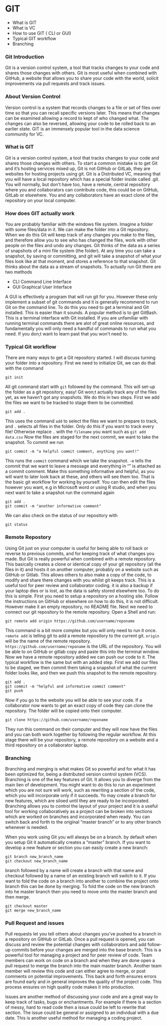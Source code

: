 # GIT 

* What is GIT
* What is VC
* How to use GIT ( CLI or GUI)
* Typical GIT workflow
* Branching

### Git Introduction 

Git is a version control system, a tool that tracks changes to your code and shares those changes with others. Git is most useful when combined with GitHub, a website that allows you to share your code with the world, solicit improvements via pull requests and track issues.

### About Version Control
Version control is a system that records changes to a file or set of files over time so that you can recall specific versions later. This means that changes can be examined allowing a record to kept of who changed what. The changes can also be reversed, allowing your code to be rolled back to an earlier state. GIT is an immensely popular tool in the data science community for VC. 

### What is GIT
Git is a version control system, a tool that tracks changes to your code and shares those changes with others. To start a common mistake is to get Git and it's hosting services mixed up, Git is not GitHub or GitLab, they are websites for hosting projects using git. Git is a Distributed VC, meaning that you will have a local repository which has a special folder inside called .git. You will normally, but don't have too, have a remote, central repository where you and collaborators can contribute code, this could be on GitHub, GitLab or elsewhere. You and any collaborators have an exact clone of the repository on your local computer.  

### How does GIT actually work

You are probably familiar with the windows file system. Imagine a folder with some files/data in it. We can make the folder into a Git repository.
When we do this Git will keep track of any changes you make to the files, and therefore allow you to see who has changed the files, work with other people on the files and undo any changes. Git thinks of the data as a series of snapshots of a mini file system (the folder). At any time you can take a snapshot, by saving or committing, and git will take a snapshot of what your files look like at that moment, and stores a reference to that snapshot. Git thinks about the data as a stream of snapshots.
To actually run Git there are two methods

* CLI Command Line Interface
* GUI Graphical User Interface

A GUI is effectively a program that will run git for you. However these only implement a subset of git commands and it is generally recommend to run Git on the command line. To do this you need to get a terminal and Git installed. This is easier than it sounds. A popular method is to get GitBash. This is a terminal interface with Git installed. If you are unfamiliar with running terminal commands there are alot of great online resources, and fundamentally you will only need a handful of commands to run what you need. If you don;t want to learn past that you won't need to.

### Typical Git workflow 

There are many ways to get a Git repository started. I will discuss turning your folder into a repository. 
First we need to initialize Git, we can do that with the command 

```
git init 
```
All git command start with `git` followed by the command. This will set-up the folder as a git repository, easy! Git won;t actually track any of the files yet, as we haven't got any snapshots. We do this in two steps. First we add the files we want to be tracked to stage them to be committed. 
```
git add . 
```
This uses the command `add` to select the files we want to prepare to track, and `.` selects all files in the folder. Only do this if you want to track every file! Otherwise replace `.` with the `filename` you want such as ` git add data.csv` 
Now the files are staged for the next commit, we want to take the snapshot. To commit we run
```
git commit -m "a helpful commit comment, anything you want!"
```
This runs the `commit` command which we take the snapshot. `-m` tells the commit that we want to leave a message and everything in "" is attached as a commit comment. Make this something informative and helpful, as you will want to later look back at these, and others will see them too. 
That is the basic git workflow for working by yourself. You can then edit the files however you want, e.g in Microsoft word or using R studio, and when you next want to take a snapshot run the command again
```
git add .
git commit -m "another informative comment"
```
We can also check on the status of our repository with
```
git status
```
### Remote Repostory
Using Git just on your computer is useful for being able to roll back or reverse to previous commits, and for keeping track of what changes you made. But Git is really powerful when combined with a remote repository. This basically creates a clone or identical copy of your git repository (all the files in it) and hosts it on another computer, probably on a website such as GitHub or Gitlab. This allows others to also make a copy of the code, to modify and share there changes with you whilst git keeps track. This is a useful tool for peer review and collaborator coding. it is also a backup if your laptop dies or is lost, as the data is safely stored elsewhere too. 
To do this is simple. First you need to setup a repository on a hosting site. Follow the instructions on GitHub or elsewhere on how to do this, it is not difficult. However make it an empty repository, no README file. Next we need to connect our git repository to the remote repository. Open a Shell and run: 
```
git remote add origin https://github.com/username/reponame 
```
This command is a bit more complex but you will only need to run it once. `remote add` is telling git to add a remote repository to the current git. `origin` will be the name of the remote repository. `https://github.com/username/reponame` is the URL of the repository. You will be able to on GitHub or gitlab copy and paste this into the terminal window. 
Now we have a remote repository added we can push our code to it. The typical workflow is the same but with an added step. First we add our files to be staged, we then commit them taking a snapshot of what the current folder looks like, and then we push this snapshot to the remote repository.
```
git add . 
git commit -m "helpful and informative commit comment"
git push 
```
Now if you go to the website you will be able to see your code. If a collaborator now wants to get an exact copy of code they can clone the repository. The folder will be copied onto their computer. 

```
git clone https://github.com/username/reponame 
```
They run this command on their computer and they will now have the files and you can both work together by following the regular workflow. 
At this stage there will be your repository, a remote repository on a website and a third repository on a collaborator laptop. 

### Branching

Branching and merging is what makes Git so powerful and for what it has been optimized for, being a distributed version control system (VCS). Branching is one of the key features of Git. It allows you to diverge from the main lien of development. You might want to do this to run an experiment which you are not sure will work, such as rewriting a section of the code, which you will incorporate only if it succeeds. Yo may create a branch for new features, which are siloed until they are ready to be incorporated. Branching allows you to control the layout of your project and it is a useful tool for working collaboratively as a project can be broken into sections which are worked on branches and incorporated when ready. You can switch back and forth to the original "master branch" or to any other branch whenever is needed.  

When you work using Git you will always be on a branch. by default when you setup Git it automatically creates a "master" branch. If you want to develop a new feature or section you can easily create a new branch:

```
git branch new_branch_name
git checkout new_branch_name
```
branch followed by a name will create a branch with that name and checkout followed by a name of an existing branch will switch to it. If you want to fold the code on a branch into another to combine the project onto branch this can be done by merging. To fold the code on the new branch into he master branch then you need to move onto the master branch and then merge.
```
git checkout master
git merge new_branch_name
```
### Pull Request and issues

Pull requests let you tell others about changes you've pushed to a branch in a repository on GitHub or GitLab. Once a pull request is opened, you can discuss and review the potential changes with collaborators and add follow-up commits before your changes are merged into the base branch. This is a powerful tool for managing a project and for peer review of code. Team members can work on code on a branch and when they are done open a pull request to merge the branch into the main master branch. Another team member will review this code and can either agree to merge, or post comments on potential improvements. This back and forth ensures errors are found early and in general improves the quality of the project code. This process ensures on high quality code makes it into production. 

Issues are another method of discussing your code and are a great way to keep track of tasks, bugs or enchantments. For example if there is a section of messy, hard to read code then a issue could be left to rewrite that section. The issue could be general or assigned to an individual with a due date. This is another useful method for managing a coding project. 